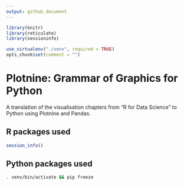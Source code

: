 ```yaml
---
output: github_document
---
```


<!-- README.md is generated from README.Rmd. Please edit that file -->

```r
library(knitr)
library(reticulate)
library(sessioninfo)

use_virtualenv("./venv", required = TRUE)
opts_chunk$set(comment = "")
```

# Plotnine: Grammar of Graphics for Python

A translation of the visualisation chapters from "R for Data Science" to Python using Plotnine and Pandas.


## R packages used

```r
session_info()
```

## Python packages used

```bash
. venv/bin/activate && pip freeze
```
